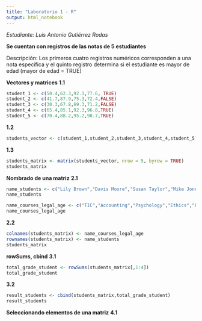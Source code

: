 ```yaml
---
title: "Laboratorio 1 - R"
output: html_notebook
---
```


*Estudiante: Luis Antonio Gutiérrez Rodas*

**Se cuentan con registros de las notas de 5 estudiantes**

Descripción: Los primeros cuatro registros numéricos corresponden a una nota específica y el quinto registro determina si el estudiante es mayor de edad (mayor de edad = TRUE)

**Vectores y matrices**
**1.1**

```r
student_1 <- c(50.4,62.3,92.1,77.6, TRUE)
student_2 <- c(41.7,87.9,75.3,72.4,FALSE)
student_3 <- c(30.3,67.8,69.3,71.2,FALSE)
student_4 <- c(65.4,85.1,92.3,96.8,TRUE)
student_5 <- c(70.4,88.2,95.2,90.7,TRUE)

```
**1.2**
```r
students_vector <- c(student_1,student_2,student_3,student_4,student_5)

```
**1.3**
```r
students_matrix <- matrix(students_vector, nrow = 5, byrow = TRUE)
students_matrix
```
**Nombrado de una matriz**
**2.1**
```r
name_students <- c("Lily Brown","Davis Moore","Susan Taylor","Mike Jones","Tom Hill")
name_students

name_courses_legal_age <- c("TIC","Accounting","Psychology","Ethics","Legal_age")
name_courses_legal_age

```
**2.2**
```r
colnames(students_matrix) <- name_courses_legal_age
rownames(students_matrix) <- name_students
students_matrix
```
**rowSums, cbind**
**3.1**
```r
total_grade_student <- rowSums(students_matrix[,1:4])
total_grade_student

```
**3.2**
```r
result_students <- cbind(students_matrix,total_grade_student)
result_students

```
**Seleccionando elementos de una matriz**
**4.1**
```r

```




